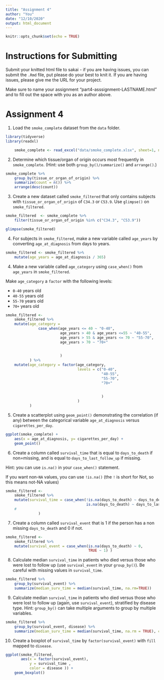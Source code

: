 ```yaml
---
title: "Assignment 4"
author: "You"
date: "12/10/2020"
output: html_document
---
```


```r
knitr::opts_chunk$set(echo = TRUE)
```

# Instructions for Submitting

Submit your knitted html file to sakai - if you are having issues, you can submit the `.Rmd` file, put please do your best to knit it. If you are having issues, please give me the URL for your project.

Make sure to name your assignment "part4-asssignment-LASTNAME.html" and to fill out the space with you as an author above. 


# Assignment 4

1. Load the `smoke_complete` dataset from the `data` folder.

```r
library(tidyverse)
library(readxl)

    smoke_complete <- read_excel("data/smoke_complete.xlsx", sheet=1, na="NA")
```


2. Determine which tissue/organ of origin occurs most frequently in `smoke_complete`. (Hint: use both `group_by()/summarize()` and `arrange()`.)

```r
smoke_complete %>%
    group_by(tissue_or_organ_of_origin) %>%
    summarize(count = n()) %>%
    arrange(desc(count))
```


3.  Create a new dataset called `smoke_filtered` that only contains subjects with `tissue_or_organ_of_origin` of `C34.3` or `C53.9`. Use `glimpse()` on `smoke_filtered`.

```r
smoke_filtered  <- smoke_complete %>%
    filter(tissue_or_organ_of_origin %in% c("C34.3", "C53.9"))

glimpse(smoke_filtered)
```

4. For subjects in `smoke_filtered`, make a new variable called `age_years` by converting `age_at_diagnosis` from days to years.

```r
smoke_filtered <- smoke_filtered %>% 
    mutate(age_years = age_at_diagnosis / 365)

```


4. Make a new variable called `age_category` using `case_when()` from `age_years` in `smoke_filtered`. 

Make `age_category` a `factor` with the following levels:

* `0-40` years old
* `40-55` years old
* `55-70` years old
* `70+` years old


```r
smoke_filtered <- 
    smoke_filtered %>% 
    mutate(age_category = 
               case_when(age_years <= 40 ~ "0-40",
                         age_years > 40 & age_years <=55 ~ "40-55",
                         age_years > 55 & age_years <= 70 ~ "55-70",
                         age_years > 70 ~ "70+"
                         
                         
                         )
           ) %>%
    mutate(age_category = factor(age_category,
                                 levels = c("0-40",
                                            "40-55",
                                            "55-70",
                                            "70+"
                                            
                                            
                                            )
                                 )
           )


```


5. Create a scatterplot using `geom_point()` demonstrating the correlation (if any) between the categorical variable `age_at_diagnosis` versus `cigarettes_per_day`.


```r
ggplot(smoke_complete) +
    aes(x = age_at_diagnosis, y= cigarettes_per_day) +
    geom_point()

```


6. Create a column called `survival_time` that is equal to `days_to_death` if non=missing, and is equal to `days_to_last_follow_up` if missing.

Hint: you can use `is.na()` in your `case_when()` statement. 

If you want non-`NA` values, you can use `!is.na()` (the `!` is short for Not, so this means not-NA values)

```r
smoke_filtered <- 
    smoke_filtered %>% 
    mutate(survival_time = case_when(!is.na(days_to_death) ~ days_to_death,
                                     is.na(days_to_death) ~ days_to_last_follow_up)
    #           
               )
```

7. Create a column called `survival_event` that is 1 if the person has a non missing `days_to_death` and 0 if not.

```r
smoke_filtered <- 
    smoke_filtered %>% 
    mutate(survival_event = case_when(is.na(days_to_death) ~ 0,
                                      TRUE ~ 1) )
```

8. Calculate median `survival_time` in patients who died versus those who were lost to follow up (use `survival_event` in your `group_by()`). Be careful with missing values in `survival_time`.

```r
smoke_filtered %>% 
    group_by(survival_event) %>%
    summarize(median_surv_time = median(survival_time, na.rm=TRUE))
```

9. Calculate median `survival_time` in patients who died versus those who were lost to follow up (again, use `survival_event`), stratified by disease type. Hint: `group_by()` can take multiple arguments to group by multiple variables.

```r
smoke_filtered %>% 
    group_by(survival_event, disease) %>%
    summarize(median_surv_time = median(survival_time, na.rm = TRUE), count=n())
```

10. Create a boxplot of `survival_time` by `factor(survival_event)` with `fill` mapped to `disease`.

```r
ggplot(smoke_filtered, 
       aes(x = factor(survival_event), 
           y = survival_time , 
           color = disease )) + 
    geom_boxplot()
```

